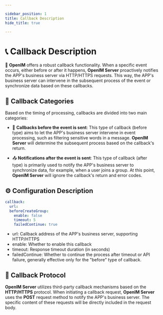 ```yaml
---

sidebar_position: 1
title: Callback Description
hide_title: true

---
```


# 📞 Callback Description

📢 **OpenIM** offers a robust callback functionality. When a specific event occurs, either before or after it happens, **OpenIM Server** proactively notifies the APP's business server via HTTP/HTTPS requests. This way, the APP's business server can intervene in the subsequent process of the event or synchronize data based on these callbacks.

## 📑 Callback Categories

Based on the timing of processing, callbacks are divided into two main categories:

- 🚫 **Callbacks before the event is sent**: This type of callback (before type) aims to let the APP's business server intervene in event processing, such as filtering sensitive words in a message. **OpenIM Server** will determine the subsequent process based on the callback's return.

- 📤 **Notifications after the event is sent**: This type of callback (after type) is primarily used to notify the APP's business server to synchronize data, for example, when a user joins a group. At this point, **OpenIM Server** will ignore the callback's return and error codes.

## ⚙️ Configuration Description

```yaml
callback:
  url:
  beforeCreateGroup:
    enable: false
    timeout: 5
    failedContinue: true
```

- url: Callback address of the APP's business server, supporting HTTP/HTTPS
- enable: Whether to enable this callback
- timeout: Response timeout duration (in seconds)
- failedContinue: Whether to continue the process after timeout or API failure, generally effective only for the "before" type of callback.

## 🔄 Callback Protocol

**OpenIM Server** utilizes third-party callback mechanisms based on the **HTTP/HTTPS** protocol. When initiating a callback request, **OpenIM Server** uses the **POST** request method to notify the APP's business server. The specific content of these requests will be directly included in the request body.